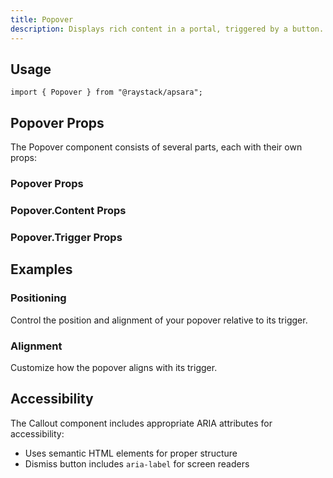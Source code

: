 ```yaml
---
title: Popover
description: Displays rich content in a portal, triggered by a button.
---
```



<Demo data={playground} />

## Usage

```tsx
import { Popover } from "@raystack/apsara";
```

## Popover Props

The Popover component consists of several parts, each with their own props:

### Popover Props

<auto-type-table path="./props.ts" name="PopoverRootProps" />

### Popover.Content Props

<auto-type-table path="./props.ts" name="PopoverContentProps" />

### Popover.Trigger Props

<auto-type-table path="./props.ts" name="PopoverTriggerProps" />

## Examples

### Positioning

Control the position and alignment of your popover relative to its trigger.

<Demo data={positionDemo} />

### Alignment

Customize how the popover aligns with its trigger.

<Demo data={alignDemo} />

## Accessibility

The Callout component includes appropriate ARIA attributes for accessibility:

- Uses semantic HTML elements for proper structure
- Dismiss button includes `aria-label` for screen readers
